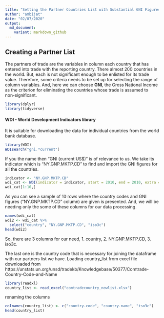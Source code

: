 ```yaml
---
title: "Setting the Partner Countries List with Substantial GNI Figures."
author: "ambijat"
date: "02/07/2020"
output:
  md_document:
    variant: markdown_github
---
```


## Creating a Partner List

The partners of trade are the variables in column each country that has entered into trade with the reporting country. There almost 200 countries in the world. But, each is not significant enough to be enlisted for its trade value. Therefore, some criteria needs to be set up for selecting the range of column variables. And, here we can choose **GNI**, the Gross National Income as the criterion for eliminating the countries whose trade is assumed to non-significant.

```r
library(dplyr)
library(tidyverse)
```
#### WDI - World Development Indicators library
It is suitable for downloading the data for individual countries from the world bank database.
```r
library(WDI)
WDIsearch("gni.*current")
```
If you the name then "GNI (current US$)" is of relevance to us. We take its indicator which is "NY.GNP.MKTP.CD" to find and import the GNI figures for all the countries.
```r
indicator <- "NY.GNP.MKTP.CD"
wdi_cat <- WDI(indicator = indicator, start = 2010, end = 2010, extra = T)
wdi_cat[1:10,]
```
As you can see a sample of 10 rows where the country codes and GNI figures ("NY.GNP.MKTP.CD" column) are given is presented. And, we will be needing only the some of these columns for our data processing.

```r
names(wdi_cat)
wdi2 <- wdi_cat %>%
  select("country", "NY.GNP.MKTP.CD", "iso3c")
head(wdi2)
```
So, there are 3 columns for our need, 
1. country, 
2. NY.GNP.MKTP.CD, 
3. iso3c. 

The last one is the country code that is necessary for joining the dataframe with our partners list we have.
Loading country_list from excel file downloaded from https://unstats.un.org/unsd/tradekb/Knowledgebase/50377/Comtrade-Country-Code-and-Name
```r
library(readxl)
country_list <- read_excel("comtradecountry_nowlist.xlsx")
```
renaming the columns
```r
colnames(country_list) <- c("country.code", "country.name", "iso3c")
head(country_list)
```

